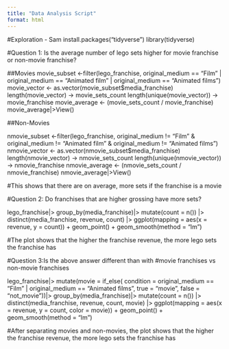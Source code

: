```yaml
---
title: "Data Analysis Script"
format: html
---
```


#Exploration - Sam
install.packages("tidyverse")
library(tidyverse)

#Question 1: Is the average number of lego sets higher for movie franchise or non-movie franchise?

##Movies
movie_subset <-filter(lego_franchise, original_medium == "Film" | original_medium == "Animated film" | original_medium == "Animated films")
movie_vector <- as.vector(movie_subset$media_franchise)
length(movie_vector) -> movie_sets_count
length(unique(movie_vector)) -> movie_franchise
movie_average <- (movie_sets_count / movie_franchise)
movie_average|>View()
 
##Non-Movies

nmovie_subset <-filter(lego_franchise, original_medium != "Film" & original_medium != "Animated film" & original_medium != "Animated films")
nmovie_vector <- as.vector(nmovie_subset$media_franchise)
length(nmovie_vector) -> nmovie_sets_count
length(unique(nmovie_vector)) -> nmovie_franchise
nmovie_average <- (nmovie_sets_count / nmovie_franchise)
nmovie_average|>View()

#This shows that there are on average, more sets if the franchise is a movie

#Question 2: Do franchises that are higher grossing have more sets?

lego_franchise|>
  group_by(media_franchise)|>
  mutate(count = n()) |>
  distinct(media_franchise, revenue, count) |>
  ggplot(mapping = aes(x = revenue,
                       y = count)) +
  geom_point() +
  geom_smooth(method = "lm")

#The plot shows that the higher the franchise revenue, the more lego sets the franchise has

#Question 3:Is the above answer different than with
#movie franchises vs non-movie franchises

lego_franchise|>
  mutate(movie = if_else(
    condition = original_medium == "Film" | original_medium == "Animated films",
    true = "movie",
    false = "not_movie"))|>
  group_by(media_franchise)|>
  mutate(count = n()) |>
  distinct(media_franchise, revenue, count, movie) |>
  ggplot(mapping = aes(x = revenue,
                       y = count,
                       color = movie)) +
  geom_point() +
  geom_smooth(method = "lm")
  
#After separating movies and non-movies, the plot shows that the higher the franchise revenue, the more lego sets the franchise has